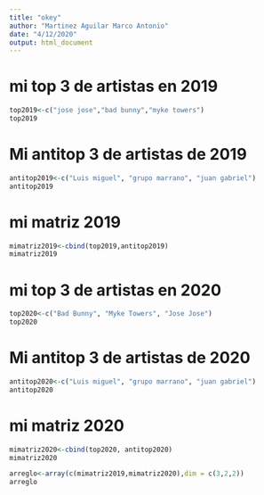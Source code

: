 ```yaml
---
title: "okey"
author: "Martinez Aguilar Marco Antonio"
date: "4/12/2020"
output: html_document
---
```


# mi top 3 de artistas en 2019
```r
top2019<-c("jose jose","bad bunny","myke towers")
top2019
```

# Mi antitop 3 de artistas de 2019

```r
antitop2019<-c("Luis miguel", "grupo marrano", "juan gabriel")
antitop2019
```

# mi matriz 2019
```r
mimatriz2019<-cbind(top2019,antitop2019)
mimatriz2019
```




# mi top 3 de artistas en 2020
```r
top2020<-c("Bad Bunny", "Myke Towers", "Jose Jose")
top2020
```


# Mi antitop 3 de artistas de 2020

```r
antitop2020<-c("Luis miguel", "grupo marrano", "juan gabriel")
antitop2020
```

# mi matriz 2020
```r
mimatriz2020<-cbind(top2020, antitop2020)
mimatriz2020
```

```r
arreglo<-array(c(mimatriz2019,mimatriz2020),dim = c(3,2,2))
arreglo
```



